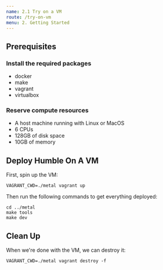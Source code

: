 ```yaml
---
name: 2.1 Try on a VM
route: /try-on-vm
menu: 2. Getting Started
---
```


## Prerequisites

### Install the required packages

- docker
- make
- vagrant
- virtualbox

### Reserve compute resources

- A host machine running with Linux or MacOS
- 6 CPUs
- 128GB of disk space
- 10GB of memory

## Deploy Humble On A VM

First, spin up the VM:

```
VAGRANT_CWD=./metal vagrant up
```

Then run the following commands to get everything deployed:

```
cd ../metal
make tools
make dev
```

## Clean Up

When we're done with the VM, we can destroy it:

```
VAGRANT_CWD=./metal vagrant destroy -f
```